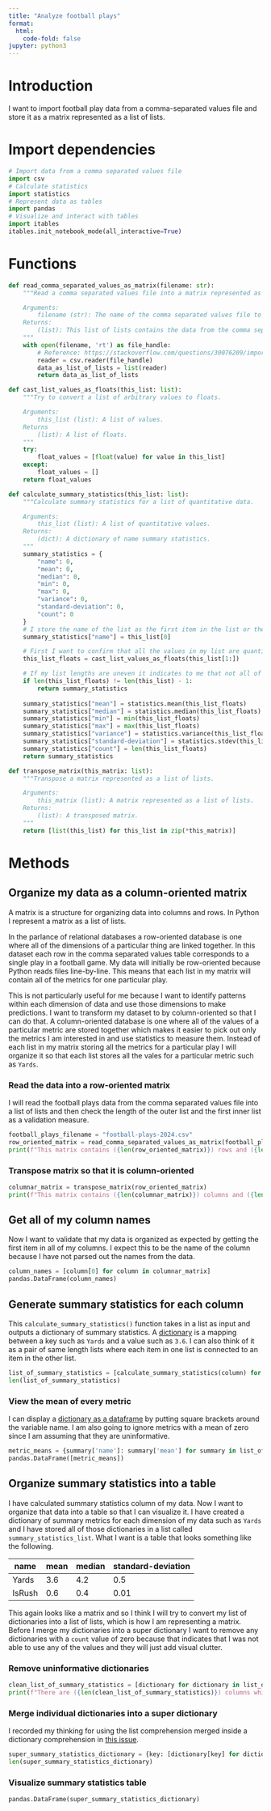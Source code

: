 ```yaml
---
title: "Analyze football plays"
format:
  html:
    code-fold: false
jupyter: python3
---
```


# Introduction
I want to import football play data from a comma-separated values file and store it as a matrix represented as a list of lists.

# Import dependencies
```python
# Import data from a comma separated values file
import csv
# Calculate statistics
import statistics
# Represent data as tables
import pandas
# Visualize and interact with tables
import itables
itables.init_notebook_mode(all_interactive=True)
```

# Functions
```python
def read_comma_separated_values_as_matrix(filename: str):
    """Read a comma separated values file into a matrix represented as a list of lists.

    Arguments:
        filename (str): The name of the comma separated values file to import.
    Returns:
        (list): This list of lists contains the data from the comma separated values file.
    """
    with open(filename, 'rt') as file_handle:
        # Reference: https://stackoverflow.com/questions/30076209/import-csv-file-into-a-matrix-array-in-python
        reader = csv.reader(file_handle)
        data_as_list_of_lists = list(reader)
        return data_as_list_of_lists     
```

```python
def cast_list_values_as_floats(this_list: list):
    """Try to convert a list of arbitrary values to floats.

    Arguments:
        this_list (list): A list of values.
    Returns
        (list): A list of floats.
    """
    try:
        float_values = [float(value) for value in this_list]
    except:
        float_values = []
    return float_values
```

```python
def calculate_summary_statistics(this_list: list):
    """Calculate summary statistics for a list of quantitative data.

    Arguments:
        this_list (list): A list of quantitative values.
    Returns:
        (dict): A dictionary of name summary statistics.
    """
    summary_statistics = {
        "name": 0,
        "mean": 0,
        "median": 0,
        "min": 0,
        "max": 0,
        "variance": 0,
        "standard-deviation": 0,
        "count": 0
    }
    # I store the name of the list as the first item in the list or the zero-index item.
    summary_statistics["name"] = this_list[0]

    # First I want to confirm that all the values in my list are quantitative. I will ignore the first element since that is the name of this list.
    this_list_floats = cast_list_values_as_floats(this_list[1:])

    # If my list lengths are uneven it indicates to me that not all of the values could be converted to floats and I will ignore this data.
    if len(this_list_floats) != len(this_list) - 1:
        return summary_statistics
    
    summary_statistics["mean"] = statistics.mean(this_list_floats)
    summary_statistics["median"] = statistics.median(this_list_floats)
    summary_statistics["min"] = min(this_list_floats)
    summary_statistics["max"] = max(this_list_floats)
    summary_statistics["variance"] = statistics.variance(this_list_floats)
    summary_statistics["standard-deviation"] = statistics.stdev(this_list_floats)
    summary_statistics["count"] = len(this_list_floats)
    return summary_statistics
```

```python
def transpose_matrix(this_matrix: list):
    """Transpose a matrix represented as a list of lists.

    Arguments:
        this_matrix (list): A matrix represented as a list of lists.
    Returns:
        (list): A transposed matrix.
    """
    return [list(this_list) for this_list in zip(*this_matrix)]
```
# Methods
## Organize my data as a column-oriented matrix
A matrix is a structure for organizing data into columns and rows. In Python I represent a matrix as a list of lists.

In the parlance of relational databases a row-oriented database is one where all of the dimensions of a particular thing are linked together. In this dataset each row in the comma separated values table corresponds to a single play in a football game. My data will initially be row-oriented because Python reads files line-by-line. This means that each list in my matrix will contain all of the metrics for one particular play.

This is not particularly useful for me because I want to identify patterns within each dimension of data and use those dimensions to make predictions. I want to transform my dataset to by column-oriented so that I can do that. A column-oriented database is one where all of the values of a particular metric are stored together which makes it easier to pick out only the metrics I am interested in and use statistics to measure them. Instead of each list in my matrix storing all the metrics for a particular play I will organize it so that each list stores all the vales for a particular metric such as `Yards`.

### Read the data into a row-oriented matrix
I will read the football plays data from the comma separated values file into a list of lists and then check the length of the outer list and the first inner list as a validation measure.
```python
football_plays_filename = "football-plays-2024.csv"
row_oriented_matrix = read_comma_separated_values_as_matrix(football_plays_filename)
print(f"This matrix contains ({len(row_oriented_matrix)}) rows and ({len(row_oriented_matrix[0])}) columns.")
```

### Transpose matrix so that it is column-oriented
```python
columnar_matrix = transpose_matrix(row_oriented_matrix)
print(f"This matrix contains ({len(columnar_matrix)}) columns and ({len(columnar_matrix[0])}) rows.")
```

## Get all of my column names
Now I want to validate that my data is organized as expected by getting the first item in all of my columns. I expect this to be the name of the column because I have not parsed out the names from the data.
```python
column_names = [column[0] for column in columnar_matrix]
pandas.DataFrame(column_names)
```

## Generate summary statistics for each column
This `calculate_summary_statistics()` function takes in a list as input and outputs a dictionary of summary statistics. A [dictionary](https://docs.python.org/3/tutorial/datastructures.html#dictionaries) is a mapping between a key such as `Yards` and a value such as `3.6`. I can also think of it as a pair of same length lists where each item in one list is connected to an item in the other list.
```python
list_of_summary_statistics = [calculate_summary_statistics(column) for column in columnar_matrix]
len(list_of_summary_statistics)
```

### View the mean of every metric
I can display a [dictionary as a dataframe](https://stackoverflow.com/a/46577585) by putting square brackets around the variable name. I am also going to ignore metrics with a mean of zero since I am assuming that they are uninformative.
```python
metric_means = {summary['name']: summary['mean'] for summary in list_of_summary_statistics if summary['mean'] != 0}
pandas.DataFrame([metric_means])
```

## Organize summary statistics into a table
I have calculated summary statistics column of my data. Now I want to organize that data into a table so that I can visualize it. I have created a dictionary of summary metrics for each dimension of my data such as `Yards` and I have stored all of those dictionaries in a list called `summary_statistics_list`. What I want is a table that looks something like the following.

| name | mean | median | standard-deviation |
| --- | --- | --- | --- |
| Yards | 3.6 | 4.2 | 0.5 |
| IsRush | 0.6 | 0.4 | 0.01 |

This again looks like a matrix and so I think I will try to convert my list of dictionaries into a list of lists, which is how I am representing a matrix. Before I merge my dictionaries into a super dictionary I want to remove any dictionaries with a `count` value of zero because that indicates that I was not able to use any of the values and they will just add visual clutter.

### Remove uninformative dictionaries
```python
clean_list_of_summary_statistics = [dictionary for dictionary in list_of_summary_statistics if dictionary['count'] > 0]
print(f"There are ({len(clean_list_of_summary_statistics)}) columns which passed filtration out of the total of ({len(list_of_summary_statistics)}) columns for which I generated statistics.")
```

### Merge individual dictionaries into a super dictionary
I recorded my thinking for using the list comprehension merged inside a dictionary comprehension in [this issue](https://github.com/billingross/loopy/issues/6).
```python
super_summary_statistics_dictionary = {key: [dictionary[key] for dictionary in clean_list_of_summary_statistics] for key in clean_list_of_summary_statistics[0].keys()}
len(super_summary_statistics_dictionary)
```

### Visualize summary statistics table
```python
pandas.DataFrame(super_summary_statistics_dictionary)
```
